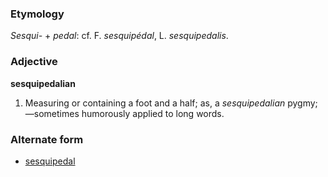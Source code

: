 ===Etymology===
''Sesqui-'' + ''pedal'': cf. F. ''sesquipédal'', L. ''sesquipedalis''.

===Adjective===
'''sesquipedalian'''

#Measuring or containing a foot and a half; as, a ''sesquipedalian'' pygmy;&mdash;sometimes humorously applied to long words.

===Alternate form===
* [[sesquipedal]]